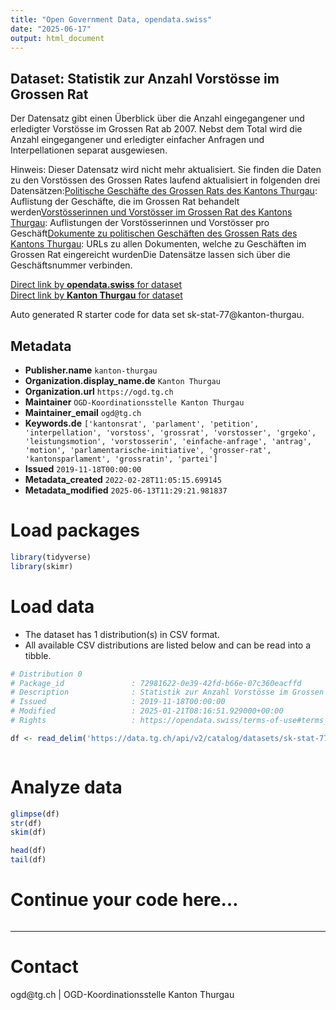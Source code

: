 ```yaml
---
title: "Open Government Data, opendata.swiss"
date: "2025-06-17"
output: html_document
---
```


## Dataset: Statistik zur Anzahl Vorstösse im Grossen Rat

Der Datensatz gibt einen Überblick über die Anzahl eingegangener und erledigter Vorstösse im Grossen Rat ab 2007. Nebst dem Total wird die Anzahl eingegangener und erledigter einfacher Anfragen und Interpellationen separat ausgewiesen.

Hinweis: Dieser Datensatz wird nicht mehr aktualisiert. Sie finden die Daten zu den Vorstössen des Grossen Rates laufend aktualisiert in folgenden drei Datensätzen:[Politische Geschäfte des Grossen Rats des Kantons Thurgau](https://data.tg.ch/explore/dataset/sk-stat-140/table/): Auflistung der Geschäfte, die im Grossen Rat behandelt werden[Vorstösserinnen und Vorstösser im Grossen Rat des Kantons Thurgau](https://data.tg.ch/explore/dataset/sk-stat-141/table/): Auflistungen der Vorstösserinnen und Vorstösser pro Geschäft[Dokumente zu politischen Geschäften des Grossen Rats des Kantons Thurgau](https://data.tg.ch/explore/dataset/sk-stat-139/table/): URLs zu allen Dokumenten, welche zu Geschäften im Grossen Rat eingereicht wurdenDie Datensätze lassen sich über die Geschäftsnummer verbinden.

[Direct link by **opendata.swiss** for dataset](https://opendata.swiss/de/dataset/statistik-zur-anzahl-vorstosse-im-grossen-rat)<br>
[Direct link by **Kanton Thurgau** for dataset](https://data.tg.ch/explore/dataset/sk-stat-77/)

Auto generated R starter code for data set sk-stat-77@kanton-thurgau.

## Metadata

- **Publisher.name** `kanton-thurgau`
- **Organization.display_name.de** `Kanton Thurgau`
- **Organization.url** `https://ogd.tg.ch`
- **Maintainer** `OGD-Koordinationsstelle Kanton Thurgau`
- **Maintainer_email** `ogd@tg.ch`
- **Keywords.de** `['kantonsrat', 'parlament', 'petition', 'interpellation', 'vorstoss', 'grossrat', 'vorstosser', 'grgeko', 'leistungsmotion', 'vorstosserin', 'einfache-anfrage', 'antrag', 'motion', 'parlamentarische-initiative', 'grosser-rat', 'kantonsparlament', 'grossratin', 'partei']`
- **Issued** `2019-11-18T00:00:00`
- **Metadata_created** `2022-02-28T11:05:15.699145`
- **Metadata_modified** `2025-06-13T11:29:21.981837`


# Load packages

```r

library(tidyverse)
library(skimr)

```

# Load data

-   The dataset has 1 distribution(s) in CSV format.
-   All available CSV distributions are listed below and can be read into a tibble.

```r

# Distribution 0
# Package_id               : 72981622-0e39-42fd-b66e-07c360eacffd
# Description              : Statistik zur Anzahl Vorstösse im Grossen Rat (csv)
# Issued                   : 2019-11-18T00:00:00
# Modified                 : 2025-01-21T08:16:51.929000+00:00
# Rights                   : https://opendata.swiss/terms-of-use#terms_by

df <- read_delim('https://data.tg.ch/api/v2/catalog/datasets/sk-stat-77/exports/csv?use_labels=true')



```

# Analyze data

```r

glimpse(df)
str(df)
skim(df)

head(df)
tail(df)

```

# Continue your code here...

```r

```

------------------------------------------------------------------------

# Contact

ogd@tg.ch | OGD-Koordinationsstelle Kanton Thurgau
